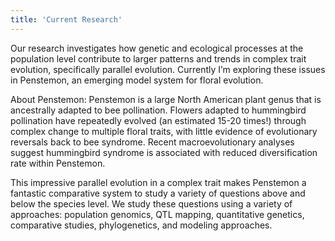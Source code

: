 ```yaml
---
title: 'Current Research'
---
```


Our research investigates how genetic and ecological processes at the population level contribute to larger patterns and trends in complex trait evolution, specifically parallel evolution. Currently I'm exploring these issues in Penstemon, an emerging model system for floral evolution.

About Penstemon:
Penstemon is a large North American plant genus that is ancestrally adapted to bee pollination. Flowers adapted to hummingbird pollination have repeatedly evolved (an estimated 15-20 times!) through complex change to multiple floral traits, with little evidence of evolutionary reversals back to bee syndrome. Recent macroevolutionary analyses suggest hummingbird syndrome is associated with reduced diversification rate within Penstemon.

This impressive parallel evolution in a complex trait makes Penstemon a fantastic comparative system to study a variety of questions above and below the species level. We study these questions using a variety of approaches: population genomics, QTL mapping, quantitative genetics, comparative studies, phylogenetics, and modeling approaches.